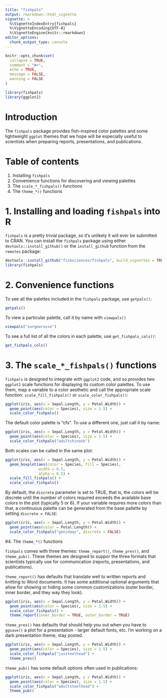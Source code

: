 ```yaml
---
title: "fishpals"
output: rmarkdown::html_vignette
vignette: >
  %\VignetteIndexEntry{fishpals}
  %\VignetteEncoding{UTF-8}
  %\VignetteEngine{knitr::rmarkdown}
editor_options: 
  chunk_output_type: console
---
```


```r
knitr::opts_chunk$set(
  collapse = TRUE,
  comment = "#>",
  echo = TRUE,
  message = FALSE, 
  warning = FALSE
)
```

```r
library(fishpals)
library(ggplot2)
```

# Introduction

The `fishpals` package provides fish-inspired color palettes and some lightweight `ggplot` themes that we hope will be especially useful to scientists when preparing reports, presentations, and publications.

# Table of contents

1. Installing `fishpals`
2. Convenience functions for discovering and viewing palettes
3. The `scale_*_fishpals()` functions
4. The `theme_*()` functions


# 1. Installing and loading `fishpals` into R

`fishpals` is a pretty trivial package, so it's unlikely it will ever be submitted to CRAN.  You can install the `fishpals` package using either `devtools::install_github()` or the `install_github` function from the `remotes` package:

```r

devtools::install_github("fishsciences/fishpals", build_vignettes = TRUE) 
library(fishpals)

```




# 2. Convenience functions

To see all the palettes included in the `fishpals` package, use `getpals()`:

```r
getpals()

```


To view a particular palette, call it by name with `viewpals()`

```r
viewpals("surgewrasse")
```

To see a full list of all the colors in each palette, use `get_fishpals_cols()`:

```r
get_fishpals_cols()

```


# 3. The `scale_*_fishpals()` functions

`fishpals` is designed to integrate with `ggplot2` code, and so provides two `ggplot2` scale functions for displaying its custom color palettes.  To use them, map a variable to a color aesthetic and call the appropriate scale function: `scale_fill_fishpals()` or `scale_color_fishpals()`:

```r
ggplot(iris, aes(x = Sepal.Length, y = Petal.Width)) +
  geom_point(aes(color = Species), size = 1.5) +
  scale_color_fishpals()

```

The default color palette is "cfs".  To use a different one, just call it by name:

```r
ggplot(iris, aes(x = Sepal.Length, y = Petal.Width)) +
  geom_point(aes(color = Species), size = 1.5) +
  scale_color_fishpals("adultchinook")
```

Both scales can be called in the same plot:

```r

ggplot(iris, aes(x = Sepal.Length, y = Petal.Width)) +
  geom_boxplot(aes(color = Species, fill = Species), 
               width = 0.5, 
               alpha = 0.5) +
  scale_fill_fishpals() +
  scale_color_fishpals()

```


By default, the `discrete` parameter is set to TRUE, that is, the colors will be discrete until the number of colors required exceeds the available base colors in the plot (typically 5 or 6).  If your variable requires more colors than that, a continuous palette can be generated from the base pallette by setting `discrete = FALSE`:

```r

ggplot(iris, aes(x = Sepal.Length, y = Petal.Width)) +
  geom_point(aes(color = Petal.Length)) +
  scale_color_fishpals("genidaqs", discrete = FALSE)

```


#4. The `theme_*()` functions

`fishpals` comes with three themes: `theme_report()`, `theme_pres()`, and `theme_pub()`.  These themes are designed to suppor the three formats that scientists typically use for communication (reports, presentations, and publications).  

`theme_report()` has defaults that translate well to written reports and knitting to Word documents.  It has some additional optional arguments that allow for showing or hiding some common customizations (outer border, inner border, and they way they look).

```r
ggplot(iris, aes(x = Sepal.Length, y = Petal.Width)) +
  geom_point(aes(color = Species), size = 1.5) +
  scale_color_fishpals() +
  theme_report(inner_border = TRUE, outer_border = TRUE)
```


`theme_pres()` has defaults that should help you out when you have to `ggsave()` a plot for a presentation - larger default fonts, etc.  I'm working on a dark presentation theme, stay posted.

```r
ggplot(iris, aes(x = Sepal.Length, y = Petal.Width)) +
  geom_point(aes(color = Species), size = 1.5) +
  scale_color_fishpals("juvsteelhead") +
  theme_pres()

```

`theme_pub()` has some default options often used in publications:

```r

ggplot(iris, aes(x = Sepal.Length, y = Petal.Width)) +
  geom_point(aes(color = Species), size = 1.5) +
  scale_color_fishpals("adultsteelhead") +
  theme_pub()

```












